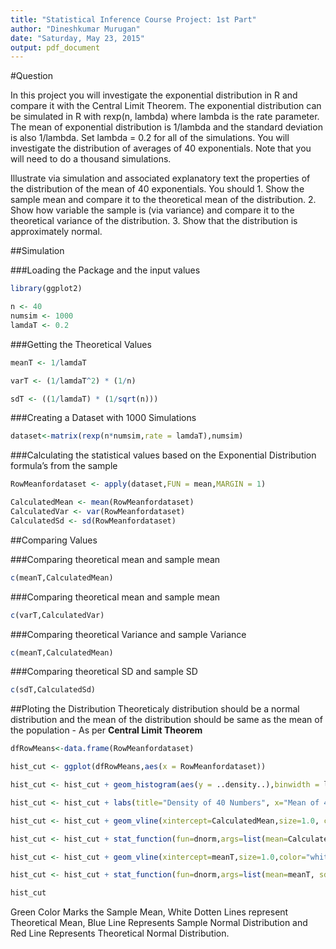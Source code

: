 ```yaml
---
title: "Statistical Inference Course Project: 1st Part"
author: "Dineshkumar Murugan"
date: "Saturday, May 23, 2015"
output: pdf_document
---
```


#Question

In this project you will investigate the exponential distribution in R and compare it with the Central Limit Theorem. The exponential distribution can be simulated in R with rexp(n, lambda) where lambda is the rate parameter. The mean of exponential distribution is 1/lambda and the standard deviation is also 1/lambda. Set lambda = 0.2 for all of the simulations. You will investigate the distribution of averages of 40 exponentials. Note that you will need to do a thousand simulations.

Illustrate via simulation and associated explanatory text the properties of the distribution of the mean of 40 exponentials.  You should
1. Show the sample mean and compare it to the theoretical mean of the distribution.
2. Show how variable the sample is (via variance) and compare it to the theoretical variance of the distribution.
3. Show that the distribution is approximately normal.

##Simulation

###Loading the Package and the input values

```r
library(ggplot2)

n <- 40
numsim <- 1000
lamdaT <- 0.2

```

###Getting the Theoretical Values

```r
meanT <- 1/lamdaT

varT <- (1/lamdaT^2) * (1/n)

sdT <- ((1/lamdaT) * (1/sqrt(n)))
```

###Creating a Dataset with 1000 Simulations
```r
dataset<-matrix(rexp(n*numsim,rate = lamdaT),numsim)
```

###Calculating the statistical values based on the Exponential Distribution formula's from the sample

```r
RowMeanfordataset <- apply(dataset,FUN = mean,MARGIN = 1)

CalculatedMean <- mean(RowMeanfordataset)
CalculatedVar <- var(RowMeanfordataset)
CalculatedSd <- sd(RowMeanfordataset)
```
##Comparing Values

###Comparing theoretical mean and sample mean

```r
c(meanT,CalculatedMean)
```

###Comparing theoretical mean and sample mean

```r
c(varT,CalculatedVar)
```

###Comparing theoretical Variance and sample Variance

```r
c(meanT,CalculatedMean)
```

###Comparing theoretical SD and sample SD

```r
c(sdT,CalculatedSd)
```

##Ploting the Distribution
Theoreticaly distribution should be a normal distribution and the mean of the distribution should be same as the mean of the population - As per **Central Limit Theorem**

```r
dfRowMeans<-data.frame(RowMeanfordataset)

hist_cut <- ggplot(dfRowMeans,aes(x = RowMeanfordataset))

hist_cut <- hist_cut + geom_histogram(aes(y = ..density..),binwidth = lamdaT)

hist_cut <- hist_cut + labs(title="Density of 40 Numbers", x="Mean of 40 Selections", y="Density")

hist_cut <- hist_cut + geom_vline(xintercept=CalculatedMean,size=1.0, color="green")

hist_cut <- hist_cut + stat_function(fun=dnorm,args=list(mean=CalculatedMean, sd=CalculatedSd),color = "blue", size = 1.2)

hist_cut <- hist_cut + geom_vline(xintercept=meanT,size=1.0,color="white",linetype = "longdash")

hist_cut <- hist_cut + stat_function(fun=dnorm,args=list(mean=meanT, sd=sqrt(varT)),color = "red", size = 1.0)

hist_cut
```

Green Color Marks the Sample Mean, White Dotten Lines represent Theoretical Mean,
Blue Line Represents Sample Normal Distribution and Red Line Represents Theoretical Normal Distribution.
